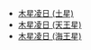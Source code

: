 {{merge from|木星凌日 (土星)|木星凌日 (天王星)|木星凌日 (海王星)|time=2013-05-02T06:48:20+00:00}}
*[[木星凌日_(土星)|木星凌日 (土星)]]
*[[木星凌日_(天王星)|木星凌日 (天王星)]]
*[[木星凌日_(海王星)|木星凌日 (海王星)]]
{{disambig|cat=四字消歧义}}
